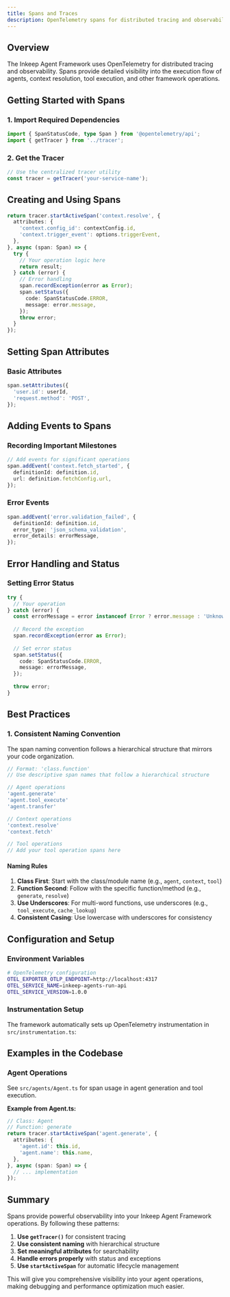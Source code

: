 ```yaml
---
title: Spans and Traces
description: OpenTelemetry spans for distributed tracing and observability in the Inkeep Agent Framework
---
```


## Overview

The Inkeep Agent Framework uses OpenTelemetry for distributed tracing and observability. Spans provide detailed visibility into the execution flow of agents, context resolution, tool execution, and other framework operations.

## Getting Started with Spans

### 1. Import Required Dependencies

```typescript
import { SpanStatusCode, type Span } from '@opentelemetry/api';
import { getTracer } from '../tracer';
```

### 2. Get the Tracer

```typescript
// Use the centralized tracer utility
const tracer = getTracer('your-service-name');
```

## Creating and Using Spans

```typescript
return tracer.startActiveSpan('context.resolve', {
  attributes: {
    'context.config_id': contextConfig.id,
    'context.trigger_event': options.triggerEvent,
  },
}, async (span: Span) => {
  try {
    // Your operation logic here
    return result;
  } catch (error) {
    // Error handling
    span.recordException(error as Error);
    span.setStatus({
      code: SpanStatusCode.ERROR,
      message: error.message,
    });
    throw error;
  } 
});
```

## Setting Span Attributes

### Basic Attributes

```typescript
span.setAttributes({
  'user.id': userId,
  'request.method': 'POST',
});
```

## Adding Events to Spans

### Recording Important Milestones

```typescript
// Add events for significant operations
span.addEvent('context.fetch_started', {
  definitionId: definition.id,
  url: definition.fetchConfig.url,
});
```

### Error Events

```typescript
span.addEvent('error.validation_failed', {
  definitionId: definition.id,
  error_type: 'json_schema_validation',
  error_details: errorMessage,
});
```

## Error Handling and Status

### Setting Error Status

```typescript
try {
  // Your operation
} catch (error) {
  const errorMessage = error instanceof Error ? error.message : 'Unknown error';
  
  // Record the exception
  span.recordException(error as Error);
  
  // Set error status
  span.setStatus({
    code: SpanStatusCode.ERROR,
    message: errorMessage,
  });
  
  throw error;
}
```

## Best Practices

### 1. Consistent Naming Convention

The span naming convention follows a hierarchical structure that mirrors your code organization. 

```typescript
// Format: 'class.function'
// Use descriptive span names that follow a hierarchical structure

// Agent operations
'agent.generate'
'agent.tool_execute'
'agent.transfer'

// Context operations
'context.resolve'
'context.fetch'

// Tool operations
// Add your tool operation spans here
```

#### Naming Rules

1. **Class First**: Start with the class/module name (e.g., `agent`, `context`, `tool`)
2. **Function Second**: Follow with the specific function/method (e.g., `generate`, `resolve`)
3. **Use Underscores**: For multi-word functions, use underscores (e.g., `tool_execute`, `cache_lookup`)
5. **Consistent Casing**: Use lowercase with underscores for consistency


## Configuration and Setup

### Environment Variables

```bash
# OpenTelemetry configuration
OTEL_EXPORTER_OTLP_ENDPOINT=http://localhost:4317
OTEL_SERVICE_NAME=inkeep-agents-run-api
OTEL_SERVICE_VERSION=1.0.0
```

### Instrumentation Setup

The framework automatically sets up OpenTelemetry instrumentation in `src/instrumentation.ts`:


## Examples in the Codebase

### Agent Operations
See `src/agents/Agent.ts` for span usage in agent generation and tool execution.

**Example from Agent.ts:**
```typescript
// Class: Agent
// Function: generate
return tracer.startActiveSpan('agent.generate', {
  attributes: {
    'agent.id': this.id,
    'agent.name': this.name,
  },
}, async (span: Span) => {
  // ... implementation
});
```

## Summary

Spans provide powerful observability into your Inkeep Agent Framework operations. By following these patterns:

1. **Use `getTracer()`** for consistent tracing
2. **Use consistent naming** with hierarchical structure
3. **Set meaningful attributes** for searchability
4. **Handle errors properly** with status and exceptions
5. **Use `startActiveSpan`** for automatic lifecycle management

This will give you comprehensive visibility into your agent operations, making debugging and performance optimization much easier.
